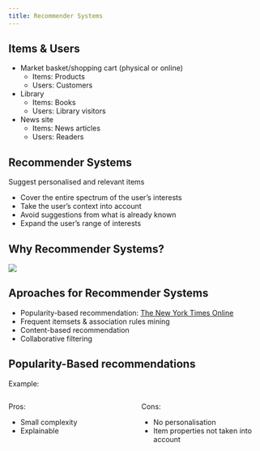 ```yaml
---
title: Recommender Systems
---
```


## Items & Users

::: {.incremental}
* Market basket/shopping cart (physical or online)
    * Items: Products
    * Users: Customers
* Library
    * Items: Books
    * Users: Library visitors
* News site
    * Items: News articles
    * Users: Readers
:::

## Recommender Systems

Suggest personalised and relevant items

::: {.incremental}
* Cover the entire spectrum of the user's interests
* Take the user's context into account
* Avoid suggestions from what is already known
* Expand the user's range of interests
:::

## Why Recommender Systems?
![](pics/human_recommender.svg){fig-align="center"}

## Aproaches for Recommender Systems

::: {.incremental}
- Popularity-based recommendation: [The New York Times Online](https://www.nytimes.com/trending/){preview-link="true"}
- Frequent itemsets & association rules mining
- Content-based recommendation
- Collaborative filtering
:::

## Popularity-Based recommendations

Example: 

:::: {.columns}

::: {.column width="50%"}
Pros:

- Small complexity
- Explainable
:::

::: {.column width="50%"}
Cons:

- No personalisation
- Item properties not taken into account
:::

::::
